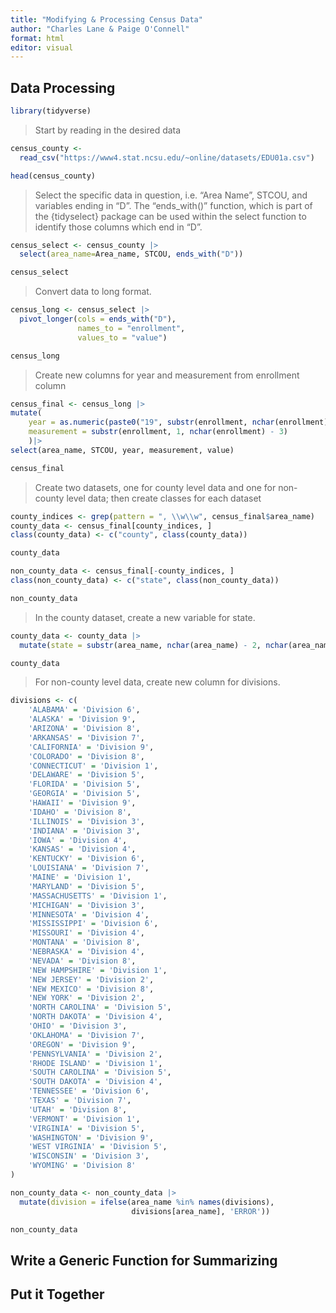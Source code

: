 ```yaml
---
title: "Modifying & Processing Census Data"
author: "Charles Lane & Paige O'Connell"
format: html
editor: visual
---
```


## Data Processing

```r
library(tidyverse)
```

> Start by reading in the desired data

```r
census_county <-
  read_csv("https://www4.stat.ncsu.edu/~online/datasets/EDU01a.csv")

head(census_county)
```

> Select the specific data in question, i.e. "Area Name", STCOU, and variables ending in "D". The "ends_with()" function, which is part of the {tidyselect} package can be used within the select function to identify those columns which end in "D".

```r
census_select <- census_county |> 
  select(area_name=Area_name, STCOU, ends_with("D"))

census_select
```

> Convert data to long format. 

```r
census_long <- census_select |>
  pivot_longer(cols = ends_with("D"), 
               names_to = "enrollment", 
               values_to = "value")

census_long
```

> Create new columns for year and measurement from enrollment column

```r
census_final <- census_long |>
mutate(
    year = as.numeric(paste0("19", substr(enrollment, nchar(enrollment) - 2, nchar(enrollment) - 1))),
    measurement = substr(enrollment, 1, nchar(enrollment) - 3)
    )|>
select(area_name, STCOU, year, measurement, value)

census_final
```

> Create two datasets, one for county level data and one for non-county level data; then create classes for each dataset

```r
county_indices <- grep(pattern = ", \\w\\w", census_final$area_name)
county_data <- census_final[county_indices, ]
class(county_data) <- c("county", class(county_data))

county_data
```

```r
non_county_data <- census_final[-county_indices, ]
class(non_county_data) <- c("state", class(non_county_data))

non_county_data
```
> In the county dataset, create a new variable for state.

```r
county_data <- county_data |>
  mutate(state = substr(area_name, nchar(area_name) - 2, nchar(area_name)))

county_data
```

> For non-county level data, create new column for divisions.

```r
divisions <- c(
    'ALABAMA' = 'Division 6',
    'ALASKA' = 'Division 9',
    'ARIZONA' = 'Division 8',
    'ARKANSAS' = 'Division 7',
    'CALIFORNIA' = 'Division 9',
    'COLORADO' = 'Division 8',
    'CONNECTICUT' = 'Division 1',
    'DELAWARE' = 'Division 5',
    'FLORIDA' = 'Division 5',
    'GEORGIA' = 'Division 5',
    'HAWAII' = 'Division 9',
    'IDAHO' = 'Division 8',
    'ILLINOIS' = 'Division 3',
    'INDIANA' = 'Division 3',
    'IOWA' = 'Division 4',
    'KANSAS' = 'Division 4',
    'KENTUCKY' = 'Division 6',
    'LOUISIANA' = 'Division 7',
    'MAINE' = 'Division 1',
    'MARYLAND' = 'Division 5',
    'MASSACHUSETTS' = 'Division 1',
    'MICHIGAN' = 'Division 3',
    'MINNESOTA' = 'Division 4',
    'MISSISSIPPI' = 'Division 6',
    'MISSOURI' = 'Division 4',
    'MONTANA' = 'Division 8',
    'NEBRASKA' = 'Division 4',
    'NEVADA' = 'Division 8',
    'NEW HAMPSHIRE' = 'Division 1',
    'NEW JERSEY' = 'Division 2',
    'NEW MEXICO' = 'Division 8',
    'NEW YORK' = 'Division 2',
    'NORTH CAROLINA' = 'Division 5',
    'NORTH DAKOTA' = 'Division 4',
    'OHIO' = 'Division 3',
    'OKLAHOMA' = 'Division 7',
    'OREGON' = 'Division 9',
    'PENNSYLVANIA' = 'Division 2',
    'RHODE ISLAND' = 'Division 1',
    'SOUTH CAROLINA' = 'Division 5',
    'SOUTH DAKOTA' = 'Division 4',
    'TENNESSEE' = 'Division 6',
    'TEXAS' = 'Division 7',
    'UTAH' = 'Division 8',
    'VERMONT' = 'Division 1',
    'VIRGINIA' = 'Division 5',
    'WASHINGTON' = 'Division 9',
    'WEST VIRGINIA' = 'Division 5',
    'WISCONSIN' = 'Division 3',
    'WYOMING' = 'Division 8'
)

non_county_data <- non_county_data |>
  mutate(division = ifelse(area_name %in% names(divisions), 
                           divisions[area_name], 'ERROR'))

non_county_data
```


## Write a Generic Function for Summarizing


## Put it Together


